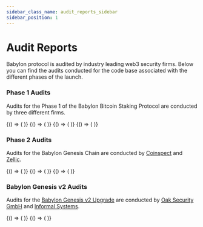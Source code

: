 ```yaml
---
sidebar_class_name: audit_reports_sidebar
sidebar_position: 1
---
```




# Audit Reports

Babylon protocol is audited by industry leading web3 security firms.
Below you can find the audits conducted for the code base associated with
the different phases of the launch. 

### Phase 1 Audits

Audits for the Phase 1 of the Babylon Bitcoin Staking Protocol are conducted by three different firms.

<CardSection id="Babylon Security Audit Reports">
  <BrowserOnly>
    {() => (
      <Card
        title="Coinspect Phase-1 Audit Report"
        to={new URL('/assets/files/coinspect-phase1-audit.pdf', window.location.origin).href}
        description="Coinspect Source Code Audit - Phase 1 (June 2024)"
        target="_blank"
        rel="noopener noreferrer"
      />
    )}
  </BrowserOnly>
  <BrowserOnly>
    {() => (
      <Card
        title="Coinspect Phase-1 Incremental Audit Report"
        to={new URL('/assets/files/coinspect-phase1-audit-incremental.pdf', window.location.origin).href}
        description="Zellic Source Code Audit - Phase 1 Cap-3 updates (October 2024)"
        target="_blank"
        rel="noopener noreferrer"
      />
    )}
  </BrowserOnly>
  <BrowserOnly>
    {() => (
      <Card
        title="Zellic Phase-1 Audit Report"
        to={new URL('/assets/files/zellic-phase1-audit.pdf', window.location.origin).href}
        description="Zellic Source Code Audit - Phase 1 (June 2024)"
        target="_blank"
        rel="noopener noreferrer"
      />
    )}
  </BrowserOnly>
  <BrowserOnly>
    {() => (
      <Card
        title="Cantina"
        to={new URL('/assets/files/cantina-phase1-competition.pdf', window.location.origin).href}
        description="Sherlock Source Code Security Competition - Phase 1 (June 2024)"
        target="_blank"
        rel="noopener noreferrer"
      />
    )}
  </BrowserOnly>
</CardSection>

### Phase 2 Audits

Audits for the Babylon Genesis Chain are conducted by [Coinspect](https://www.coinspect.io/) and [Zellic](https://zellic.io/).

<CardSection id="Babylon Security Audit Reports">
  <BrowserOnly>
    {() => (
      <Card
        title="Coinspect Phase 2 Audit Report"
        to={new URL('/assets/files/coinspect_babylon_phase_2_audit_2025_03.pdf', window.location.origin).href}
        description="Coinspect Babylon Genesis Chain Audit (March 2025)"
        target="_blank"
        rel="noopener noreferrer"
      />
    )}
  </BrowserOnly>
  <BrowserOnly>
    {() => (
      <Card
        title="Zellic Babylon Genesis Audit Report"
        to={new URL('/assets/files/zellic_babylon_genesis_chain_audit_2025_03.pdf', window.location.origin).href}
        description="Zellic Babylon Genesis Chain Audit (March 2025)"
        target="_blank"
        rel="noopener noreferrer"
      />
    )}
  </BrowserOnly>
  <BrowserOnly>
    {() => (
      <Card
        title="Sherlock Security Review for Babylon"
        to={new URL('/assets/files/sherlock_security_revivew_for_babylon_2025_03.pdf', window.location.origin).href}
        description="Sherlock Babylon Babylon Genesis Chain Audit (March 2025)"
        target="_blank"
        rel="noopener noreferrer"
      />
    )}
  </BrowserOnly>
</CardSection>

### Babylon Genesis v2 Audits

Audits for the [Babylon Genesis v2 Upgrade](https://babylonlabs.io/blog/babylon-genesis-v2-upgrade) are conducted by [Oak Security GmbH](https://oaksecurity.io/) and [Informal Systems](https://informal.systems/).

<CardSection id="Babylon Security Audit Reports">
  <BrowserOnly>
    {() => (
      <Card
        title="Oak Security GmbH Audit Report"
        to={new URL('/assets/files/oak_security_gmbh_genesis_v2_audit-2025_06.pdf', window.location.origin).href}
        description="Oak Security GmbH Babylon Genesis v2 Upgrade Audit Report (June 2025)"
        target="_blank"
        rel="noopener noreferrer"
      />
    )}
  </BrowserOnly>
  <BrowserOnly>
    {() => (
      <Card
        title="Genesis v2 Upgrade Audit Report"
        to={new URL('/assets/files/informal_system_genesis_v2_audit_2025_06.pdf', window.location.origin).href}
        description="Informal Systems  Babylon Genesis v2 Upgrade Audit Report (June 2025)"
        target="_blank"
        rel="noopener noreferrer"
      />
    )}
  </BrowserOnly>
</CardSection>
